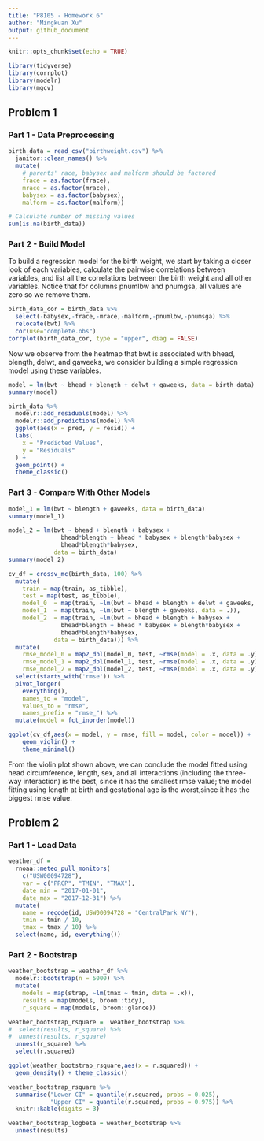 ```yaml
---
title: "P8105 - Homework 6"
author: "Mingkuan Xu"
output: github_document
---
```


```r
knitr::opts_chunk$set(echo = TRUE)
```

```r
library(tidyverse)
library(corrplot)
library(modelr)
library(mgcv)
```

## Problem 1

### Part 1 - Data Preprocessing 

```r

birth_data = read_csv("birthweight.csv") %>%
  janitor::clean_names() %>%
  mutate(
    # parents' race, babysex and malform should be factored
    frace = as.factor(frace),
    mrace = as.factor(mrace),
    babysex = as.factor(babysex),
    malform = as.factor(malform))

# Calculate number of missing values
sum(is.na(birth_data))
```
### Part 2 - Build Model

To build a regression model for the birth weight, we start by taking a closer look of each variables, calculate the pairwise correlations between variables, and list all the correlations between the birth weight and all other variables.
Notice that for columns pnumlbw and pnumgsa, all values are zero so we remove them. 

```r
birth_data_cor = birth_data %>%
  select(-babysex,-frace,-mrace,-malform,-pnumlbw,-pnumsga) %>%
  relocate(bwt) %>%
  cor(use="complete.obs")
corrplot(birth_data_cor, type = "upper", diag = FALSE)
```

Now we observe from the heatmap that bwt is associated with bhead, blength, delwt, and gaweeks, we consider building a simple regression model using these variables.

```r
model = lm(bwt ~ bhead + blength + delwt + gaweeks, data = birth_data)
summary(model)

birth_data %>%
  modelr::add_residuals(model) %>% 
  modelr::add_predictions(model) %>%
  ggplot(aes(x = pred, y = resid)) + 
  labs(
    x = "Predicted Values",
    y = "Residuals"
  ) + 
  geom_point() +
  theme_classic()
```

### Part 3 - Compare With Other Models

```r
model_1 = lm(bwt ~ blength + gaweeks, data = birth_data)
summary(model_1)

model_2 = lm(bwt ~ bhead + blength + babysex + 
               bhead*blength + bhead * babysex + blength*babysex +
               bhead*blength*babysex,
             data = birth_data)
summary(model_2)

cv_df = crossv_mc(birth_data, 100) %>% 
  mutate(
    train = map(train, as_tibble),
    test = map(test, as_tibble),
    model_0  = map(train, ~lm(bwt ~ bhead + blength + delwt + gaweeks, data = .)),
    model_1  = map(train, ~lm(bwt ~ blength + gaweeks, data = .)),
    model_2  = map(train, ~lm(bwt ~ bhead + blength + babysex + 
               bhead*blength + bhead * babysex + blength*babysex +
               bhead*blength*babysex,
             data = birth_data))) %>% 
  mutate(
    rmse_model_0 = map2_dbl(model_0, test, ~rmse(model = .x, data = .y)),
    rmse_model_1 = map2_dbl(model_1, test, ~rmse(model = .x, data = .y)),
    rmse_model_2 = map2_dbl(model_2, test, ~rmse(model = .x, data = .y))) %>%
  select(starts_with('rmse')) %>%
  pivot_longer(
    everything(),
    names_to = "model",
    values_to = "rmse",
    names_prefix = "rmse_") %>%
  mutate(model = fct_inorder(model)) 

ggplot(cv_df,aes(x = model, y = rmse, fill = model, color = model)) + 
    geom_violin() +
    theme_minimal()

```

From the violin plot shown above, we can conclude the model fitted using head circumference, length, sex, and all interactions (including the three-way interaction) is the best, since it has the smallest rmse value; the model fitting using length at birth and gestational age is the worst,since it has the biggest rmse value.

## Problem 2

### Part 1 - Load Data

```r
weather_df = 
  rnoaa::meteo_pull_monitors(
    c("USW00094728"),
    var = c("PRCP", "TMIN", "TMAX"), 
    date_min = "2017-01-01",
    date_max = "2017-12-31") %>%
  mutate(
    name = recode(id, USW00094728 = "CentralPark_NY"),
    tmin = tmin / 10,
    tmax = tmax / 10) %>%
  select(name, id, everything())
```

### Part 2 - Bootstrap 

```r
weather_bootstrap = weather_df %>% 
  modelr::bootstrap(n = 5000) %>% 
  mutate(
    models = map(strap, ~lm(tmax ~ tmin, data = .x)),
    results = map(models, broom::tidy),
    r_square = map(models, broom::glance))

weather_bootstrap_rsquare =  weather_bootstrap %>% 
#  select(results, r_square) %>%
#  unnest(results, r_square)
  unnest(r_square) %>% 
  select(r.squared)

ggplot(weather_bootstrap_rsquare,aes(x = r.squared)) + 
  geom_density() + theme_classic()

weather_bootstrap_rsquare %>%
  summarise("Lower CI" = quantile(r.squared, probs = 0.025),
            "Upper CI" = quantile(r.squared, probs = 0.975)) %>% 
  knitr::kable(digits = 3)

weather_bootstrap_logbeta = weather_bootstrap %>% 
  unnest(results) 
```